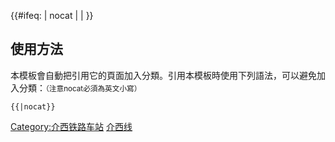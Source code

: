 {{鐵道路線| lua=1
| 模板名稱 = 介西铁路
| 名稱 = [[介西铁路]]
| 代表色 = 
| Logo = [[File:China Railways.svg|17px]]
| 背景顏色 = #FFFFFF
| 車站列表 = 介休 ~ 万安站 (山西省) ~ 孝南 ~ 孝西 ~ 白壁关 ~ 兑镇 ~ 阳泉曲
}}
<includeonly>{{#ifeq: {{{1}}} | nocat | <!--空--> | [[Category:介西铁路车站]] }}</includeonly><noinclude>

==使用方法==
本模板會自動把引用它的頁面加入分類。引用本模板時使用下列語法，可以避免加入分類：<small>（注意nocat必須為英文小寫）</small>
 <nowiki>{{</nowiki>{{PAGENAME}}<nowiki>|nocat}}</nowiki>
[[Category:山西支线铁路模板|介西线]]
</noinclude>